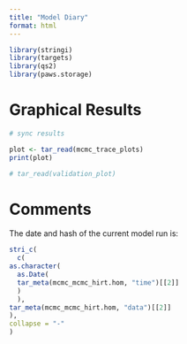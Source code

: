```yaml
---
title: "Model Diary"
format: html
---
```


```r
library(stringi)
library(targets)
library(qs2)
library(paws.storage)
```

# Graphical Results

```r
# sync results
```

```r
plot <- tar_read(mcmc_trace_plots)
print(plot)
```

```r
# tar_read(validation_plot)
```

# Comments
The date and hash of the current model run is:
```r
stri_c(
  c(
as.character(
  as.Date(
  tar_meta(mcmc_mcmc_hirt.hom, "time")[[2]]
  )
  ),
tar_meta(mcmc_mcmc_hirt.hom, "data")[[2]]
), 
collapse = "-"
)
```